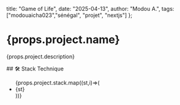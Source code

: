   title: "Game of Life",
  date: "2025-04-13",
  author: "Modou A.",
  tags: ["modouaicha023","sénégal", "projet", "nextjs"]
};

# {props.project.name}
<p>{props.project.description}</p>
## 🛠️ Stack Technique

<ul>
{props.project.stack.map((st,i)=>(
    <li key={i}>{st}</li>
))}
</ul>